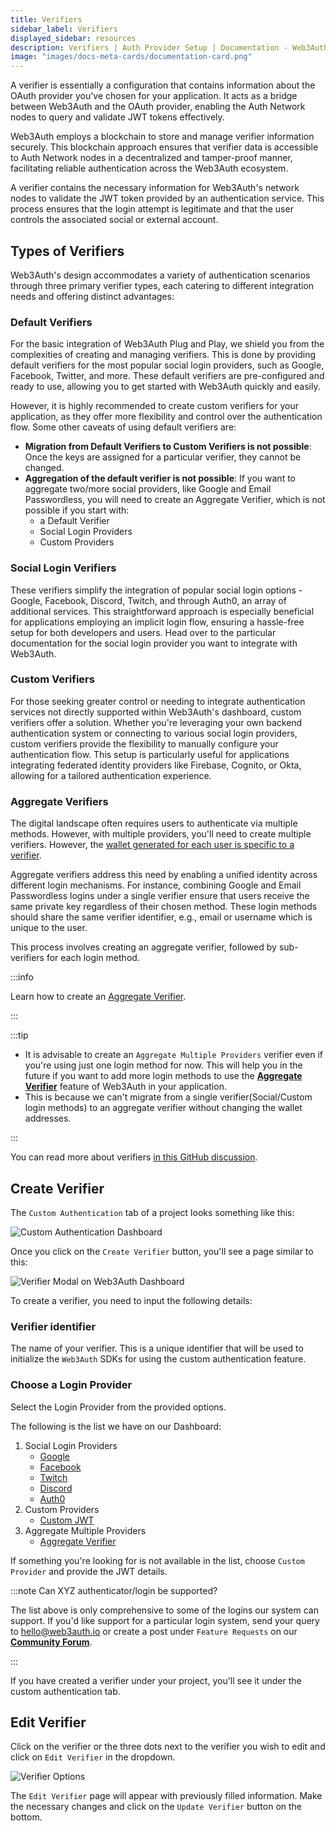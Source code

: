 ```yaml
---
title: Verifiers
sidebar_label: Verifiers
displayed_sidebar: resources
description: Verifiers | Auth Provider Setup | Documentation - Web3Auth"
image: "images/docs-meta-cards/documentation-card.png"
---
```


A verifier is essentially a configuration that contains information about the OAuth provider you've chosen for your application. It acts as a bridge
between Web3Auth and the OAuth provider, enabling the Auth Network nodes to query and validate JWT tokens effectively.

Web3Auth employs a blockchain to store and manage verifier information securely. This blockchain approach ensures that verifier data is accessible to
Auth Network nodes in a decentralized and tamper-proof manner, facilitating reliable authentication across the Web3Auth ecosystem.

A verifier contains the necessary information for Web3Auth's network nodes to validate the JWT token provided by an authentication service. This
process ensures that the login attempt is legitimate and that the user controls the associated social or external account.

## Types of Verifiers

Web3Auth's design accommodates a variety of authentication scenarios through three primary verifier types, each catering to different integration
needs and offering distinct advantages:

### Default Verifiers

For the basic integration of Web3Auth Plug and Play, we shield you from the complexities of creating and managing verifiers. This is done by providing
default verifiers for the most popular social login providers, such as Google, Facebook, Twitter, and more. These default verifiers are pre-configured
and ready to use, allowing you to get started with Web3Auth quickly and easily.

However, it is highly recommended to create custom verifiers for your application, as they offer more flexibility and control over the authentication
flow. Some other caveats of using default verifiers are:

- **Migration from Default Verifiers to Custom Verifiers is not possible**: Once the keys are assigned for a particular verifier, they cannot be
  changed.
- **Aggregation of the default verifier is not possible**: If you want to aggregate two/more social providers, like Google and Email Passwordless, you
  will need to create an Aggregate Verifier, which is not possible if you start with:
  - a Default Verifier
  - Social Login Providers
  - Custom Providers

### Social Login Verifiers

These verifiers simplify the integration of popular social login options - Google, Facebook, Discord, Twitch, and through Auth0, an array of
additional services. This straightforward approach is especially beneficial for applications employing an implicit login flow, ensuring a hassle-free
setup for both developers and users. Head over to the particular documentation for the social login provider you want to integrate with Web3Auth.

### Custom Verifiers

For those seeking greater control or needing to integrate authentication services not directly supported within Web3Auth's dashboard, custom verifiers
offer a solution. Whether you're leveraging your own backend authentication system or connecting to various social login providers, custom verifiers
provide the flexibility to manually configure your authentication flow. This setup is particularly useful for applications integrating federated
identity providers like Firebase, Cognito, or Okta, allowing for a tailored authentication experience.

### Aggregate Verifiers

The digital landscape often requires users to authenticate via multiple methods. However, with multiple providers, you'll need to create multiple
verifiers. However, the [wallet generated for each user is specific to a verifier](/troubleshooting/different-private-key#verifier).

Aggregate verifiers address this need by enabling a unified identity across different login mechanisms. For instance, combining Google and Email
Passwordless logins under a single verifier ensure that users receive the same private key regardless of their chosen method. These login methods
should share the same verifier identifier, e.g., email or username which is unique to the user.

This process involves creating an aggregate verifier, followed by sub-verifiers for each login method.

:::info

Learn how to create an [Aggregate Verifier](/auth-provider-setup/aggregate-verifier).

:::

:::tip

- It is advisable to create an `Aggregate Multiple Providers` verifier even if you're using just one login method for now. This will help you in the
  future if you want to add more login methods to use the [**Aggregate Verifier**](/auth-provider-setup/aggregate-verifier) feature of Web3Auth in
  your application.
- This is because we can't migrate from a single verifier(Social/Custom login methods) to an aggregate verifier without changing the wallet addresses.

:::

You can read more about verifiers [in this GitHub discussion](https://github.com/orgs/Web3Auth/discussions/427#discussioncomment-3442052).

## Create Verifier

The `Custom Authentication` tab of a project looks something like this:

![Custom Authentication Dashboard](/images/dashboard/custom-authentication.png)

Once you click on the `Create Verifier` button, you'll see a page similar to this:

![Verifier Modal on Web3Auth Dashboard](/images/dashboard/create-verifier.png)

To create a verifier, you need to input the following details:

### Verifier identifier

The name of your verifier. This is a unique identifier that will be used to initialize the `Web3Auth` SDKs for using the custom authentication
feature.

### Choose a Login Provider

Select the Login Provider from the provided options.

The following is the list we have on our Dashboard:

1. Social Login Providers
   - [Google](/auth-provider-setup/social-providers/google)
   - [Facebook](/auth-provider-setup/social-providers/facebook)
   - [Twitch](/auth-provider-setup/social-providers/twitch)
   - [Discord](/auth-provider-setup/social-providers/discord)
   - [Auth0](/auth-provider-setup/authentication-service-providers#auth0)
2. Custom Providers
   - [Custom JWT](/auth-provider-setup/byo-jwt-provider)
3. Aggregate Multiple Providers
   - [Aggregate Verifier](/auth-provider-setup/aggregate-verifier)

If something you're looking for is not available in the list, choose `Custom Provider` and provide the JWT details.

:::note Can XYZ authenticator/login be supported?

The list above is only comprehensive to some of the logins our system can support. If you'd like support for a particular login system, send your
query to hello@web3auth.io or create a post under `Feature Requests` on our [**Community Forum**](https://web3auth.io/community/c/feature-request/14).

:::

If you have created a verifier under your project, you'll see it under the custom authentication tab.

## Edit Verifier

Click on the verifier or the three dots next to the verifier you wish to edit and click on `Edit Verifier` in the dropdown.

![Verifier Options](/images/dashboard/edit-verifier.png)

The `Edit Verifier` page will appear with previously filled information. Make the necessary changes and click on the `Update Verifier` button on the
bottom.
